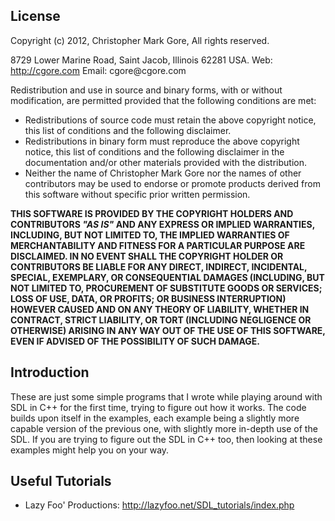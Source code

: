 == License ==
Copyright (c) 2012, Christopher Mark Gore,
All rights reserved.

8729 Lower Marine Road, Saint Jacob, Illinois 62281 USA.
Web: http://cgore.com
Email: cgore@cgore.com

Redistribution and use in source and binary forms, with or without
modification, are permitted provided that the following conditions are met:

* Redistributions of source code must retain the above copyright notice, this list of conditions and the following disclaimer.
* Redistributions in binary form must reproduce the above copyright notice, this list of conditions and the following disclaimer in the documentation and/or other materials provided with the distribution.
* Neither the name of Christopher Mark Gore nor the names of other contributors may be used to endorse or promote products derived from this software without specific prior written permission.

'''THIS SOFTWARE IS PROVIDED BY THE COPYRIGHT HOLDERS AND CONTRIBUTORS <i>"AS IS"</i> AND ANY EXPRESS OR IMPLIED WARRANTIES, INCLUDING, BUT NOT LIMITED TO, THE IMPLIED WARRANTIES OF MERCHANTABILITY AND FITNESS FOR A PARTICULAR PURPOSE ARE DISCLAIMED. IN NO EVENT SHALL THE COPYRIGHT HOLDER OR CONTRIBUTORS BE LIABLE FOR ANY DIRECT, INDIRECT, INCIDENTAL, SPECIAL, EXEMPLARY, OR CONSEQUENTIAL DAMAGES (INCLUDING, BUT NOT LIMITED TO, PROCUREMENT OF SUBSTITUTE GOODS OR SERVICES; LOSS OF USE, DATA, OR PROFITS; OR BUSINESS INTERRUPTION) HOWEVER CAUSED AND ON ANY THEORY OF LIABILITY, WHETHER IN CONTRACT, STRICT LIABILITY, OR TORT (INCLUDING NEGLIGENCE OR OTHERWISE) ARISING IN ANY WAY OUT OF THE USE OF THIS SOFTWARE, EVEN IF ADVISED OF THE POSSIBILITY OF SUCH DAMAGE.'''

== Introduction ==

These are just some simple programs that I wrote while playing around with SDL
in C++ for the first time, trying to figure out how it works.  The code builds
upon itself in the examples, each example being a slightly more capable version
of the previous one, with slightly more in-depth use of the SDL.  If you are
trying to figure out the SDL in C++ too, then looking at these examples might
help you on your way.

== Useful Tutorials ==

* Lazy Foo' Productions: http://lazyfoo.net/SDL_tutorials/index.php
